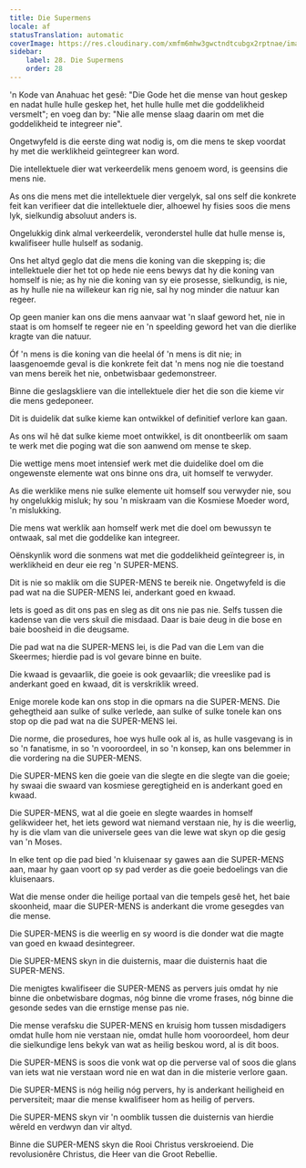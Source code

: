 ```yaml
---
title: Die Supermens
locale: af
statusTranslation: automatic
coverImage: https://res.cloudinary.com/xmfm6mhw3gwctndtcubgx2rptnae/image/upload/v1741354419/small_cover_la_gran_rebelion_28716e29d2.webp
sidebar:
    label: 28. Die Supermens
    order: 28
---
```

'n Kode van Anahuac het gesê: "Die Gode het die mense van hout geskep en nadat hulle hulle geskep het, het hulle hulle met die goddelikheid versmelt"; en voeg dan by: "Nie alle mense slaag daarin om met die goddelikheid te integreer nie".

Ongetwyfeld is die eerste ding wat nodig is, om die mens te skep voordat hy met die werklikheid geïntegreer kan word.

Die intellektuele dier wat verkeerdelik mens genoem word, is geensins die mens nie.

As ons die mens met die intellektuele dier vergelyk, sal ons self die konkrete feit kan verifieer dat die intellektuele dier, alhoewel hy fisies soos die mens lyk, sielkundig absoluut anders is.

Ongelukkig dink almal verkeerdelik, veronderstel hulle dat hulle mense is, kwalifiseer hulle hulself as sodanig.

Ons het altyd geglo dat die mens die koning van die skepping is; die intellektuele dier het tot op hede nie eens bewys dat hy die koning van homself is nie; as hy nie die koning van sy eie prosesse, sielkundig, is nie, as hy hulle nie na willekeur kan rig nie, sal hy nog minder die natuur kan regeer.

Op geen manier kan ons die mens aanvaar wat 'n slaaf geword het, nie in staat is om homself te regeer nie en 'n speelding geword het van die dierlike kragte van die natuur.

Óf 'n mens is die koning van die heelal óf 'n mens is dit nie; in laasgenoemde geval is die konkrete feit dat 'n mens nog nie die toestand van mens bereik het nie, onbetwisbaar gedemonstreer.

Binne die geslagskliere van die intellektuele dier het die son die kieme vir die mens gedeponeer.

Dit is duidelik dat sulke kieme kan ontwikkel of definitief verlore kan gaan.

As ons wil hê dat sulke kieme moet ontwikkel, is dit onontbeerlik om saam te werk met die poging wat die son aanwend om mense te skep.

Die wettige mens moet intensief werk met die duidelike doel om die ongewenste elemente wat ons binne ons dra, uit homself te verwyder.

As die werklike mens nie sulke elemente uit homself sou verwyder nie, sou hy ongelukkig misluk; hy sou 'n miskraam van die Kosmiese Moeder word, 'n mislukking.

Die mens wat werklik aan homself werk met die doel om bewussyn te ontwaak, sal met die goddelike kan integreer.

Oënskynlik word die sonmens wat met die goddelikheid geïntegreer is, in werklikheid en deur eie reg 'n SUPER-MENS.

Dit is nie so maklik om die SUPER-MENS te bereik nie. Ongetwyfeld is die pad wat na die SUPER-MENS lei, anderkant goed en kwaad.

Iets is goed as dit ons pas en sleg as dit ons nie pas nie. Selfs tussen die kadense van die vers skuil die misdaad. Daar is baie deug in die bose en baie boosheid in die deugsame.

Die pad wat na die SUPER-MENS lei, is die Pad van die Lem van die Skeermes; hierdie pad is vol gevare binne en buite.

Die kwaad is gevaarlik, die goeie is ook gevaarlik; die vreeslike pad is anderkant goed en kwaad, dit is verskriklik wreed.

Enige morele kode kan ons stop in die opmars na die SUPER-MENS. Die gehegtheid aan sulke of sulke verlede, aan sulke of sulke tonele kan ons stop op die pad wat na die SUPER-MENS lei.

Die norme, die prosedures, hoe wys hulle ook al is, as hulle vasgevang is in so 'n fanatisme, in so 'n vooroordeel, in so 'n konsep, kan ons belemmer in die vordering na die SUPER-MENS.

Die SUPER-MENS ken die goeie van die slegte en die slegte van die goeie; hy swaai die swaard van kosmiese geregtigheid en is anderkant goed en kwaad.

Die SUPER-MENS, wat al die goeie en slegte waardes in homself gelikwideer het, het iets geword wat niemand verstaan nie, hy is die weerlig, hy is die vlam van die universele gees van die lewe wat skyn op die gesig van 'n Moses.

In elke tent op die pad bied 'n kluisenaar sy gawes aan die SUPER-MENS aan, maar hy gaan voort op sy pad verder as die goeie bedoelings van die kluisenaars.

Wat die mense onder die heilige portaal van die tempels gesê het, het baie skoonheid, maar die SUPER-MENS is anderkant die vrome gesegdes van die mense.

Die SUPER-MENS is die weerlig en sy woord is die donder wat die magte van goed en kwaad desintegreer.

Die SUPER-MENS skyn in die duisternis, maar die duisternis haat die SUPER-MENS.

Die menigtes kwalifiseer die SUPER-MENS as pervers juis omdat hy nie binne die onbetwisbare dogmas, nóg binne die vrome frases, nóg binne die gesonde sedes van die ernstige mense pas nie.

Die mense verafsku die SUPER-MENS en kruisig hom tussen misdadigers omdat hulle hom nie verstaan nie, omdat hulle hom vooroordeel, hom deur die sielkundige lens bekyk van wat as heilig beskou word, al is dit boos.

Die SUPER-MENS is soos die vonk wat op die perverse val of soos die glans van iets wat nie verstaan word nie en wat dan in die misterie verlore gaan.

Die SUPER-MENS is nóg heilig nóg pervers, hy is anderkant heiligheid en perversiteit; maar die mense kwalifiseer hom as heilig of pervers.

Die SUPER-MENS skyn vir 'n oomblik tussen die duisternis van hierdie wêreld en verdwyn dan vir altyd.

Binne die SUPER-MENS skyn die Rooi Christus verskroeiend. Die revolusionêre Christus, die Heer van die Groot Rebellie.

